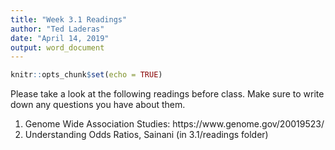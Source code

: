 ```yaml
---
title: "Week 3.1 Readings"
author: "Ted Laderas"
date: "April 14, 2019"
output: word_document
---
```


```r
knitr::opts_chunk$set(echo = TRUE)
```

Please take a look at the following readings before class. Make sure to write down any questions you have
about them.

1) Genome Wide Association Studies: https://www.genome.gov/20019523/
2) Understanding Odds Ratios, Sainani (in 3.1/readings folder)